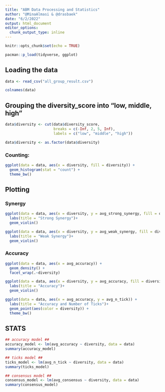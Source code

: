 ```yaml
---
title: "ABM Data Processing and Statistics"
author: "@MinaAlmasi & @drasbaek"
date: "6/2/2022"
output: html_document
editor_options: 
  chunk_output_type: inline
---
```


```r
knitr::opts_chunk$set(echo = TRUE)
```

```r
pacman::p_load(tidyverse, ggplot)
```

## Loading the data 
```r
data <- read_csv("all_group_result.csv")
```


```r
colnames(data)
```

## Grouping the diversity_score into "low, middle, high" 
```r
data$diversity <- cut(data$diversity_score, 
                      breaks = c(-Inf, 2, 5, Inf),
                      labels = c("low", "middle", "high"))
```

```r
data$diversity <- as.factor(data$diversity)
```


### Counting: 
```r
ggplot(data = data, aes(x = diversity, fill = diversity)) + 
  geom_histogram(stat = "count") + 
  theme_bw()
```

## Plotting
### Synergy
```r
ggplot(data = data, aes(x = diversity, y = avg_strong_synergy, fill = diversity)) + 
  labs(title = "Strong Synergy")+
  geom_violin()
```

```r
ggplot(data = data, aes(x = diversity, y = avg_weak_synergy, fill = diversity)) + 
  labs(title = "Weak Synergy")+
  geom_violin()
```

### Accuracy 
```r
ggplot(data = data, aes(x = avg_accuracy)) + 
  geom_density() + 
  facet_wrap(.~diversity)
```

```r
ggplot(data = data, aes(x = diversity, y = avg_accuracy, fill = diversity)) + 
  labs(title = "Accuracy")+
  geom_violin()
```
```r
ggplot(data = data, aes(x = avg_accuracy, y = avg_n_tick)) + 
  labs(title = "Accuracy and Number of Ticks")+
  geom_point(aes(color = diversity)) + 
  theme_bw()
```

## STATS 
```r
## accuracy model ## 
accuracy_model <- lm(avg_accuracy ~ diversity, data = data)
summary(accuracy_model)
```

```r
## ticks model ## 
ticks_model <- lm(avg_n_tick ~ diversity, data = data)
summary(ticks_model)
```


```r
## consensus model ## 
consensus_model <- lm(avg_consensus ~ diversity, data = data)
summary(consensus_model)
```
